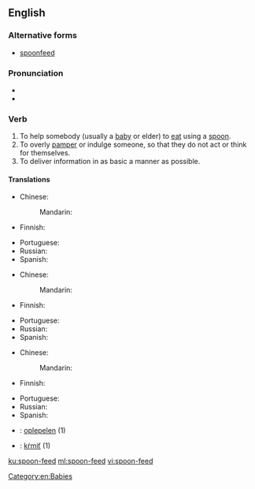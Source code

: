 ==English==

===Alternative forms===
* [[spoonfeed]]

===Pronunciation===
* {{IPA|/ˈspunˌfid/|lang=en}}
* {{hyphenation|spoon|feed|lang=en}}

===Verb===
{{en-verb|head=[[spoon]]-[[feed]]|spoon-feeds|spoon-feeding|spoon-fed}}

# To help somebody (usually a [[baby]] or elder) to [[eat]] using a [[spoon]].
# To overly [[pamper]] or indulge someone, so that they do not act or think for themselves.
# To deliver information in as basic a manner as possible.

====Translations====
{{trans-top|to help somebody to eat using a spoon}}
* Chinese:
*: Mandarin: {{t-needed|cmn}}
* Finnish: {{t-needed|fi}}
{{trans-mid}}
* Portuguese: {{t|pt|[[dar]] [[de]] [[comer]] [[com]] [[colher]]}}
* Russian: {{t-needed|ru}}
* Spanish: {{t|es|dar de comer  con cuchara}}
{{trans-bottom}}

{{trans-top|to overly pamper or indulge someone}}
* Chinese:
*: Mandarin: {{t-needed|cmn}}
* Finnish: {{t-needed|fi}}
{{trans-mid}}
* Portuguese: {{t|pt|[[dar]] [[tudo]] [[mastigado]]}}
* Russian: {{t-needed|ru}}
* Spanish: {{t-needed|es}}
{{trans-bottom}}

{{trans-top|to deliver information in as basic a manner as possible}}
* Chinese:
*: Mandarin: {{t-needed|cmn}}
* Finnish: {{t-needed|fi}}
{{trans-mid}}
* Portuguese: {{t|pt|mastigar}}
* Russian: {{t-needed|ru}}
* Spanish: {{t+|es|masticar}}
{{trans-bottom}}

{{checktrans-top}}
* {{ttbc|nl}}: [[oplepelen]] (1)
{{trans-mid}}
* {{ttbc|sk}}: [[kŕmiť]] (1)
{{trans-bottom}}

[[Category:en:Babies]]

[[ku:spoon-feed]]
[[ml:spoon-feed]]
[[vi:spoon-feed]]